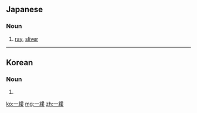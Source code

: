 ==Japanese==
{{ja-kanjitab|いち|る|yomi=on}}

===Noun===
{{ja-noun|いちる}}

# [[ray]], [[sliver]]
#: {{ja-usex|一縷の望み|いちる の のぞみ|a ray of hope}}

----

==Korean==
{{ko-hanjatab}}

===Noun===
{{ko-noun|hangeul=일루}}

# {{hanja form of|일루|single thread}}

[[ko:一縷]]
[[mg:一縷]]
[[zh:一縷]]